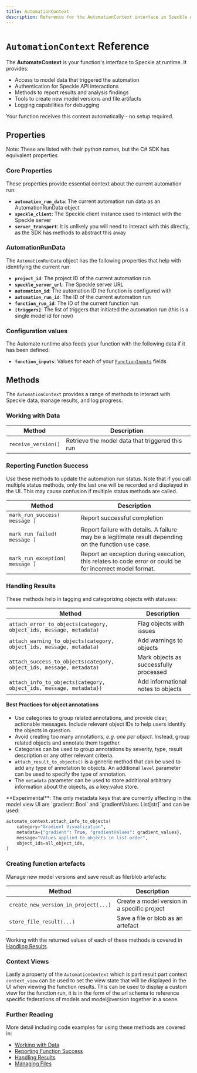 ```yaml
---
title: AutomationContext
description: Reference for the AutomationContext interface in Speckle Automate
---
```




# `AutomationContext` Reference

The **AutomateContext** is your function's interface to Speckle at runtime. It provides:

- Access to model data that triggered the automation
- Authentication for Speckle API interactions
- Methods to report results and analysis findings
- Tools to create new model versions and file artifacts
- Logging capabilities for debugging

Your function receives this context automatically - no setup required.


## Properties

<Tip>
Note: These are listed with their python names, but the C# SDK has equivalent properties
</Tip>

### Core Properties

These properties provide essential context about the current automation run:

- **`automation_run_data`**: The current automation run data as an AutomationRunData object
- **`speckle_client`**: The Speckle client instance used to interact with the Speckle server
- **`server_transport`**: It is unlikely you will need to interact with this directly, as the SDK has methods to abstract this away

### AutomationRunData

The `AutomationRunData` object has the following properties that help with identifying the current run:

- **`project_id`**: The project ID of the current automation run
- **`speckle_server_url`**: The Speckle server URL
- **`automation_id`**: The automation ID the function is configured with
- **`automation_run_id`**: The ID of the current automation run
- **`function_run_id`**: The ID of the current function run
- **`[triggers]`**: The list of triggers that initiated the automation run (this is a single model id for now)

### Configuration values

The Automate runtime also feeds your function with the following data if it has been defined:

- **`function_inputs`**: Values for each of your [`FunctionInputs`](/developers/automate/function-inputs) fields


## Methods

The `AutomationContext` provides a range of methods to interact with Speckle data, manage results, and log progress.

### Working with Data

| Method              | Description                                     |
|---------------------|-------------------------------------------------|
| `receive_version()` | Retrieve the model data that triggered this run |

### Reporting Function Success

Use these methods to update the automation run status. Note that if you call multiple status methods, only the last one will be recorded and displayed in the UI. This may cause confusion if multiple status methods are called.

| Method                          | Description                                                                                              |
|---------------------------------|----------------------------------------------------------------------------------------------------------|
| `mark_run_success( message )`   | Report successful completion                                                                             |
| `mark_run_failed( message )`    | Report failure with details. A failure may be a legitimate result depending on the function use case.    |
| `mark_run_exception( message )` | Report an exception during execution, this relates to code error or could be for incorrect model format. |

### Handling Results

These methods help in tagging and categorizing objects with statuses:

| Method                                                               | Description                            |
|----------------------------------------------------------------------|----------------------------------------|
| `attach_error_to_objects(category, object_ids, message, metadata)`   | Flag objects with issues               |
| `attach_warning_to_objects(category, object_ids, message, metadata)` | Add warnings to objects                |
| `attach_success_to_objects(category, object_ids, message, metadata)` | Mark objects as successfully processed |
| `attach_info_to_objects(category, object_ids, message, metadata})`   | Add informational notes to objects     |

#### Best Practices for object annotations

- Use categories to group related annotations, and provide clear, actionable messages. Include relevant object IDs to help users identify the objects in question.
- Avoid creating too many annotations, _e.g. one per object_. Instead, group related objects and annotate them together.
- Categories can be used to group annotations by severity, type, result description or any other relevant criteria.
- `attach_result_to_objects()` is a generic method that can be used to add any type of annotation to objects. An additional `level` parameter can be used to specify the type of annotation.
- The `metadata` parameter can be used to store additional arbitrary information about the objects, as a key:value store.

<Tip>
**Experimental**: The only metadata keys that are currently affecting in the model view UI are `gradient: Bool` and `gradientValues: List[str]` and can be used:

```python
automate_context.attach_info_to_objects(
    category="Gradient Visualization",
    metadata={"gradient": True, "gradientValues": gradient_values},
    message="Values applied to objects in list order",
    object_ids=all_object_ids,
)
```
</Tip>

### Creating function artefacts

Manage new model versions and save result as file/blob artefacts:

| Method                               | Description                                  |
|--------------------------------------|----------------------------------------------|
| `create_new_version_in_project(...)` | Create a model version in a specific project |
| `store_file_result(...)`             | Save a file or blob as an artefact           |

Working with the returned values of each of these methods is covered in [Handling Results](/developers/automate/function-results).

### Context Views

Lastly a property of the `AutomationContext` which is part result part context `context_view` can be used to set the view state that will be displayed in the UI when viewing the function results. This can be used to display a custom view for the function run, it is in the form of the url schema to reference specific federations of models and model@version together in a scene.


### Further Reading

More detail including code examples for using these methods are covered in:

- [Working with Data](/developers/automate/function-data)
- [Reporting Function Success](/developers/automate/function-success)
- [Handling Results](/developers/automate/function-results)
- [Managing Files](/developers/automate/function-artefacts) 